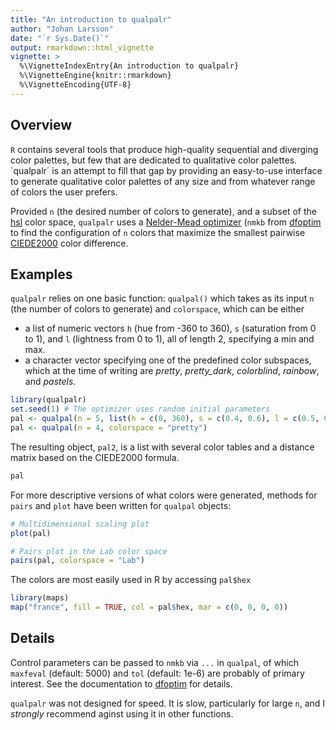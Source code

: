```yaml
---
title: "An introduction to qualpalr"
author: "Johan Larsson"
date: "`r Sys.Date()`"
output: rmarkdown::html_vignette
vignette: >
  %\VignetteIndexEntry{An introduction to qualpalr}
  %\VignetteEngine{knitr::rmarkdown}
  %\VignetteEncoding{UTF-8}
---
```


## Overview

`R` contains several tools that produce high-quality sequential and diverging color palettes, but few that are dedicated to qualitative color palettes. ´qualpalr´ is an attempt to fill that gap by providing an easy-to-use interface to generate qualitative color palettes of any size and from whatever range of colors the user prefers. 

Provided `n` (the desired number of colors to generate), and a subset of the [hsl](https://en.wikipedia.org/wiki/HSL_and_HSV) color space, `qualpalr` uses a [Nelder-Mead optimizer](https://en.wikipedia.org/wiki/Nelder%E2%80%93Mead_method) (`nmkb` from [dfoptim](https://cran.r-project.org/web/packages/dfoptim/index.html) to find the configuration of `n` colors that maximize the smallest pairwise [CIEDE2000](https://en.wikipedia.org/wiki/Color_difference#CIEDE2000) color difference.

## Examples

`qualpalr` relies on one basic function: `qualpal()` which takes as its input `n` (the number of colors to generate) and `colorspace`, which can be either

* a list of numeric vectors `h` (hue from -360 to 360), `s` (saturation from 0 to 1), and `l` (lightness from 0 to 1), all of length 2, specifying a min and max.
* a character vector specifying one of the predefined color subspaces, which at the time of writing are *pretty*, *pretty_dark*, *colorblind*, *rainbow*, and *pastels*.

```r
library(qualpalr)
set.seed(1) # The optimizer uses random initial parameters
pal <- qualpal(n = 5, list(h = c(0, 360), s = c(0.4, 0.6), l = c(0.5, 0.85)))
pal <- qualpal(n = 4, colorspace = "pretty")
```

The resulting object, `pal2`, is a list with several color tables and a distance matrix based on the CIEDE2000 formula.

```r
pal
```

For more descriptive versions of what colors were generated, methods for `pairs` and `plot` have been written for `qualpal` objects:

```r
# Multidimensional scaling plot
plot(pal)

# Pairs plot in the Lab color space
pairs(pal, colorspace = "Lab")

```

The colors are most easily used in R by accessing `pal$hex`

```r
library(maps)
map("france", fill = TRUE, col = pal$hex, mar = c(0, 0, 0, 0))
```

## Details

Control parameters can be passed to `nmkb` via `...` in `qualpal`, of which `maxfeval` (default: 5000) and `tol` (default: 1e-6) are probably of primary interest. See the documentation to [dfoptim](https://cran.r-project.org/web/packages/dfoptim/index.html) for details.

`qualpalr` was not designed for speed. It is slow, particularly for large `n`, and I *strongly* recommend aginst using it in other functions. 
